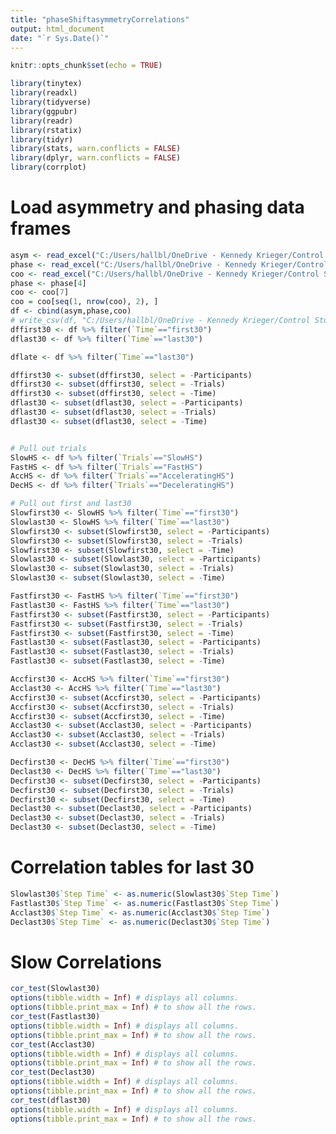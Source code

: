 ---
title: "phaseShiftasymmetryCorrelations"
output: html_document
date: "`r Sys.Date()`"
---

```{r setup, include=FALSE}
knitr::opts_chunk$set(echo = TRUE)

library(tinytex)
library(readxl)
library(tidyverse)
library(ggpubr)
library(readr)
library(rstatix)
library(tidyr)
library(stats, warn.conflicts = FALSE)
library(dplyr, warn.conflicts = FALSE)
library(corrplot)
```
# Load asymmetry and phasing data frames
```{r}
asym <- read_excel("C:/Users/hallbl/OneDrive - Kennedy Krieger/Control Study/Updated/Data Files/interlimbAsymTable.xls")
phase <- read_excel("C:/Users/hallbl/OneDrive - Kennedy Krieger/Control Study/Updated/Data Files/phasetable.xls")
coo <- read_excel("C:/Users/hallbl/OneDrive - Kennedy Krieger/Control Study/Updated/Data Files/COOPhasingtable.xls")
phase <- phase[4]
coo <- coo[7]
coo = coo[seq(1, nrow(coo), 2), ]
df <- cbind(asym,phase,coo)
# write_csv(df, "C:/Users/hallbl/OneDrive - Kennedy Krieger/Control Study/Updated/Data Files/phasecoointerlimbbiomechanics.csv") # load this file in
dffirst30 <- df %>% filter(`Time`=="first30")
dflast30 <- df %>% filter(`Time`=="last30")

dflate <- df %>% filter(`Time`=="last30")

dffirst30 <- subset(dffirst30, select = -Participants)
dffirst30 <- subset(dffirst30, select = -Trials)
dffirst30 <- subset(dffirst30, select = -Time)
dflast30 <- subset(dflast30, select = -Participants)
dflast30 <- subset(dflast30, select = -Trials)
dflast30 <- subset(dflast30, select = -Time)


# Pull out trials
SlowHS <- df %>% filter(`Trials`=="SlowHS")
FastHS <- df %>% filter(`Trials`=="FastHS")
AccHS <- df %>% filter(`Trials`=="AcceleratingHS")
DecHS <- df %>% filter(`Trials`=="DeceleratingHS")

# Pull out first and last30
Slowfirst30 <- SlowHS %>% filter(`Time`=="first30")
Slowlast30 <- SlowHS %>% filter(`Time`=="last30")
Slowfirst30 <- subset(Slowfirst30, select = -Participants)
Slowfirst30 <- subset(Slowfirst30, select = -Trials)
Slowfirst30 <- subset(Slowfirst30, select = -Time)
Slowlast30 <- subset(Slowlast30, select = -Participants)
Slowlast30 <- subset(Slowlast30, select = -Trials)
Slowlast30 <- subset(Slowlast30, select = -Time)

Fastfirst30 <- FastHS %>% filter(`Time`=="first30")
Fastlast30 <- FastHS %>% filter(`Time`=="last30")
Fastfirst30 <- subset(Fastfirst30, select = -Participants)
Fastfirst30 <- subset(Fastfirst30, select = -Trials)
Fastfirst30 <- subset(Fastfirst30, select = -Time)
Fastlast30 <- subset(Fastlast30, select = -Participants)
Fastlast30 <- subset(Fastlast30, select = -Trials)
Fastlast30 <- subset(Fastlast30, select = -Time)

Accfirst30 <- AccHS %>% filter(`Time`=="first30")
Acclast30 <- AccHS %>% filter(`Time`=="last30")
Accfirst30 <- subset(Accfirst30, select = -Participants)
Accfirst30 <- subset(Accfirst30, select = -Trials)
Accfirst30 <- subset(Accfirst30, select = -Time)
Acclast30 <- subset(Acclast30, select = -Participants)
Acclast30 <- subset(Acclast30, select = -Trials)
Acclast30 <- subset(Acclast30, select = -Time)

Decfirst30 <- DecHS %>% filter(`Time`=="first30")
Declast30 <- DecHS %>% filter(`Time`=="last30")
Decfirst30 <- subset(Decfirst30, select = -Participants)
Decfirst30 <- subset(Decfirst30, select = -Trials)
Decfirst30 <- subset(Decfirst30, select = -Time)
Declast30 <- subset(Declast30, select = -Participants)
Declast30 <- subset(Declast30, select = -Trials)
Declast30 <- subset(Declast30, select = -Time)
```
# Correlation tables for last 30
```{r}
Slowlast30$`Step Time` <- as.numeric(Slowlast30$`Step Time`)
Fastlast30$`Step Time` <- as.numeric(Fastlast30$`Step Time`)
Acclast30$`Step Time` <- as.numeric(Acclast30$`Step Time`)
Declast30$`Step Time` <- as.numeric(Declast30$`Step Time`)
```
# Slow Correlations
```{r}
cor_test(Slowlast30)
options(tibble.width = Inf) # displays all columns.
options(tibble.print_max = Inf) # to show all the rows.
cor_test(Fastlast30)
options(tibble.width = Inf) # displays all columns.
options(tibble.print_max = Inf) # to show all the rows.
cor_test(Acclast30)
options(tibble.width = Inf) # displays all columns.
options(tibble.print_max = Inf) # to show all the rows.
cor_test(Declast30)
options(tibble.width = Inf) # displays all columns.
options(tibble.print_max = Inf) # to show all the rows.
cor_test(dflast30)
options(tibble.width = Inf) # displays all columns.
options(tibble.print_max = Inf) # to show all the rows.
```